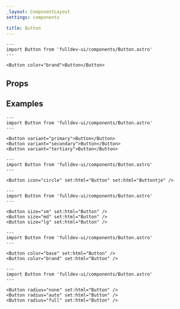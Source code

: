 ```yaml
---
_layout: ComponentLayout
settings: components

title: Button
---
```



```astro live
---
import Button from 'fulldev-ui/components/Button.astro'
---

<Button color="brand">Button</Button>
```

## Props

<PropsTable />

## Examples

```astro live
---
import Button from 'fulldev-ui/components/Button.astro'
---

<Button variant="primary">Button</Button>
<Button variant="secondary">Button</Button>
<Button variant="tertiary">Button</Button>
```

```astro live
---
import Button from 'fulldev-ui/components/Button.astro'
---

<Button icon="circle" set:html="Button" set:html="Buttontje" />
```

```astro live
---
import Button from 'fulldev-ui/components/Button.astro'
---

<Button size="sm" set:html="Button" />
<Button size="md" set:html="Button" />
<Button size="lg" set:html="Button" />
```

```astro live
---
import Button from 'fulldev-ui/components/Button.astro'
---

<Button color="base" set:html="Button" />
<Button color="brand" set:html="Button" />
```

```astro live
---
import Button from 'fulldev-ui/components/Button.astro'
---

<Button radius="none" set:html="Button" />
<Button radius="auto" set:html="Button" />
<Button radius="full" set:html="Button" />
```
